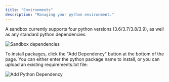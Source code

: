 ```yaml
---
title: "Environments"
description: "Managing your python environment."
---
```


A sandbox currently supports four python versions (3.6/3.7/3.8/3.9), as well as any standard python dependencies.

![Sandbox dependencies](/img/sandbox/environments/sandbox-dependencies.png)

To install packages, click the "Add Dependency" button at the bottom of the page. You can either enter the python package name to install, or you can upload an existing requirements.txt file:

![Add Python Dependency](/img/sandbox/environments/add-python-dependency.png)
